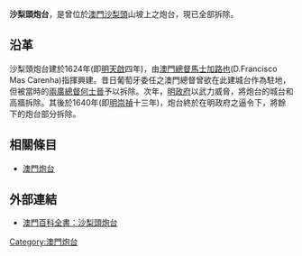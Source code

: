 '''沙梨頭炮台'''，是曾位於[[澳門|澳門]][[沙梨頭|沙梨頭]]山坡上之炮台，現已全部拆除。

==沿革==
沙梨頭炮台建於1624年(即[[明|明]][[天啟|天啟]]四年)，由[[澳門總督|澳門總督]][[馬士加路也|馬士加路也]](D.Francisco Mas Carenha)指揮興建。昔日葡萄牙委任之澳門總督曾欲在此建城台作為駐地，但被當時的[[兩廣總督|兩廣總督]][[何士晉|何士晉]]予以拆除。次年，[[明朝|明政府]]以武力威脅，將炮台的城台和高牆拆除。其後於1640年(即[[明|明]][[崇禎|崇禎]]十三年)，炮台終於在明政府之逼令下，將餘下的炮台部分拆除。

==相關條目==
* [[澳門炮台|澳門炮台]]

==外部連結==
* [http://www.macaudata.com/macauweb/Encyclopedia/html/22702.htm 澳門百科全書：沙梨頭炮台] {{Wayback|url=http://www.macaudata.com/macauweb/Encyclopedia/html/22702.htm |date=20050218020411 }}

[[Category:澳門炮台|Category:澳門炮台]]
